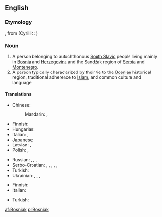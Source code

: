 ==English==

===Etymology===
{{etyl|sh|en}} {{term|Bošnjak||Bosniak|lang=sh}}, from {{term|Bosna||Bosnia}} (Cyrillic: {{term|Босна}})

===Noun===
{{wikipedia|Bosniaks}}
{{en-noun}}

# A person belonging to autochthonous [[South Slavic]] people living mainly in [[Bosnia]] and [[Herzegovina]] and the Sandžak region of [[Serbia]] and [[Montenegro]].
# A person typically characterized by their tie to the [[Bosnian]] historical region, traditional adherence to [[Islam]], and common culture and language.

====Translations====
{{trans-top|person from Bosnia and Herzegovina}}
* Chinese:
*: Mandarin: {{t|cmn|波斯尼亞人|sc=Hani}}, {{t|cmn|波斯尼亚人|tr=Bōsīníyǎ-rén|sc=Hani}}
* Finnish: {{t|fi|bosnialainen}}
* Hungarian: {{t+|hu|bosnyák}}
* Italian: {{t|it|bosniaco|m}}, {{t|it|bosgnacco|m}}
* Japanese: {{t|ja|ボスニア人|tr=Bosunia-jin}}
* Latvian: {{t|lv|bosnietis|m}}, {{t|lv|bosniete|f}}
* Polish: {{t+|pl|Bośniak|m}}, {{t+|pl|Bośniaczka|f}}
{{trans-mid}}
* Russian: {{t+|ru|босниец|m|tr=bosníjec}}, {{t+|ru|бошняк|m|tr=bošnják}}, {{t+|ru|боснийка|f|tr=bosníjka}}, {{t|ru|бошнячка|f|tr=bošnjáčka}}
* Serbo-Croatian: {{t|sh|Бо̀шња̄к|m|sc=Cyrl}}, {{t|sh|Bòšnjāk|m}}, {{t|sh|Боса́нац|m|sc=Cyrl}}, {{t|sh|Bosánac|m}}, {{t|sh|Босанка|f|sc=Cyrl}}, {{t|sh|Bòsānka|f}}
* Turkish: {{t+|tr|Boşnak}}
* Ukrainian: {{t|uk|босні́єць|m|sc=Cyrl}}, {{t|uk|босня́к|m|sc=Cyrl}}, {{t|uk|босні́йка|m|sc=Cyrl}}, {{t|uk|босня́чка|f|sc=Cyrl}}
{{trans-bottom}}

{{trans-top|a person with ties to Bosnia}}
* Finnish: {{t|fi|bosnialainen}}
* Italian: {{t|it|bosgnacco|m}}
{{trans-mid}}
* Turkish: {{t+|tr|Boşnak}}
{{trans-bottom}}

[[af:Bosniak]]
[[pl:Bosniak]]